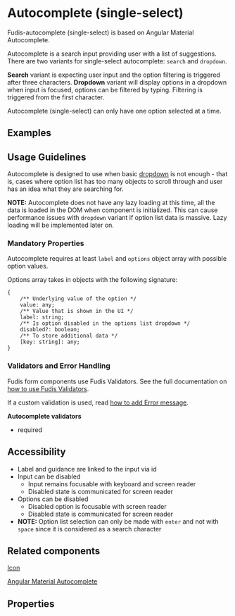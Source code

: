 
<Meta title="Components/Form/Autocomplete (single-select)" />

# Autocomplete (single-select)

Fudis-autocomplete (single-select) is based on Angular Material Autocomplete.

Autocomplete is a search input providing user with a list of suggestions. There are two variants for single-select autocomplete: `search` and `dropdown`.

**Search** variant is expecting user input and the option filtering is triggered after three characters. **Dropdown** variant will display options in a dropdown when input is focused, options can be filtered by typing. Filtering is triggered from the first character.

Autocomplete (single-select) can only have one option selected at a time.

## Examples

<Canvas of={AutocompleteStories.AutocompleteSearch}></Canvas>
<Canvas of={AutocompleteStories.AutocompleteDropdown}></Canvas>

## Usage Guidelines

Autocomplete is designed to use when basic [dropdown](/story/components-form-dropdown--single-select) is not enough - that is, cases where option list has too many objects to scroll through and user has an idea what they are searching for.

**NOTE:** Autocomplete does not have any lazy loading at this time, all the data is loaded in the DOM when component is initialized. This can cause performance issues with `dropdown` variant if option list data is massive. Lazy loading will be implemented later on.

### Mandatory Properties

Autocomplete requires at least `label` and `options` object array with possible option values.

Options array takes in objects with the following signature:

```
{
	/** Underlying value of the option */
	value: any;
	/** Value that is shown in the UI */
	label: string;
	/** Is option disabled in the options list dropdown */
	disabled?: boolean;
	/** To store additional data */
	[key: string]: any;
}
```

### Validators and Error Handling

Fudis form components use Fudis Validators. See the full documentation on [how to use Fudis Validators](/docs/utilities-validators--documentation). 

If a custom validation is used, read [how to add Error message](/docs/components-form-error-message--documentation).

**Autocomplete validators**
- required

## Accessibility

- Label and guidance are linked to the input via id
- Input can be disabled
  - Input remains focusable with keyboard and screen reader
  - Disabled state is communicated for screen reader
- Options can be disabled
  - Disabled option is focusable with screen reader
  - Disabled state is communicated for screen reader
- **NOTE:** Option list selection can only be made with `enter` and not with `space` since it is considered as a search character

## Related components

[Icon](/docs/components-icon--icon)

[Angular Material Autocomplete](https://material.angular.io/components/autocomplete/overview)

## Properties

<ArgTypes of={AutocompleteComponent} />
